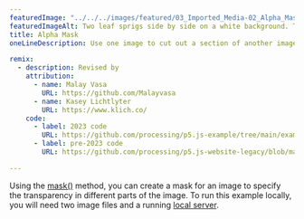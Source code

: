 ---
featuredImage: "../../../images/featured/03_Imported_Media-02_Alpha_Mask-thumbnail.png"
featuredImageAlt: Two leaf sprigs side by side on a white background. The right sprig is labeled "Mask." The left sprig is labeled "Masked Image," and uses the shape of the right sprig to mask a photograph of tulips.
title: Alpha Mask
oneLineDescription: Use one image to cut out a section of another image.

remix:
  - description: Revised by
    attribution:
      - name: Malay Vasa
        URL: https://github.com/Malayvasa
      - name: Kasey Lichtlyter
        URL: https://www.klich.co/
    code:
      - label: 2023 code
        URL: https://github.com/processing/p5.js-example/tree/main/examples/03_Imported_Media/02_Alpha_Mask
      - label: pre-2023 code
        URL: https://github.com/processing/p5.js-website-legacy/blob/main/src/data/examples/en/05_Image/03_Alpha_Mask.js

---

Using the 
<a href="https://p5js.org/reference/p5/mask" target="_blank">mask()</a> 
method, you can create a mask for an image to specify the transparency in
different parts of the image. To run this example locally, you will need two
image files and a running 
<a href="https://github.com/processing/p5.js/wiki/Local-server">local server</a>.
